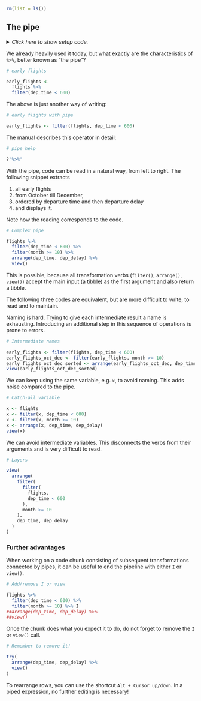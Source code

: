 ```r
rm(list = ls())
```


## The pipe

<details><summary>*Click here to show setup code.*</summary>
```r
### The pipe

```
```r
library(tidyverse)
library(nycflights13)

library(conflicted)
conflict_prefer("filter", "dplyr")
```
</details>

We already heavily used it today, but what exactly are the characteristics of `%>%`, better known as "the pipe"?

```r
# early flights
```
```r
early_flights <-
  flights %>%
  filter(dep_time < 600)
```

The above is just another way of writing:

```r
# early flights with pipe
```
```r
early_flights <- filter(flights, dep_time < 600)
```

The manual describes this operator in detail:

```r
# pipe help
```
```r
?"%>%"
```

With the pipe, code can be read in a natural way, from left to right.
The following snippet extracts

1. all early flights
2. from October till December,
3. ordered by departure time and then departure delay
4. and displays it.

Note how the reading corresponds to the code.

```r
# Complex pipe
```
```r
flights %>%
  filter(dep_time < 600) %>%
  filter(month >= 10) %>%
  arrange(dep_time, dep_delay) %>%
  view()
```

This is possible, because all transformation verbs (`filter()`, `arrange()`, `view()`) accept the main input (a tibble) as the first argument and also return a tibble.

The following three codes are equivalent, but are more difficult to write, to read and to maintain.

Naming is hard.
Trying to give each intermediate result a name is exhausting.
Introducing an additional step in this sequence of operations is prone to errors.

```r
# Intermediate names
```
```r
early_flights <- filter(flights, dep_time < 600)
early_flights_oct_dec <- filter(early_flights, month >= 10)
early_flights_oct_dec_sorted <- arrange(early_flights_oct_dec, dep_time, dep_delay)
view(early_flights_oct_dec_sorted)
```

We can keep using the same variable, e.g. `x`, to avoid naming.
This adds noise compared to the pipe.

```r
# Catch-all variable
```
```r
x <- flights
x <- filter(x, dep_time < 600)
x <- filter(x, month >= 10)
x <- arrange(x, dep_time, dep_delay)
view(x)
```

We can avoid intermediate variables.
This disconnects the verbs from their arguments and is very difficult to read.

```r
# Layers
```
```r
view(
  arrange(
    filter(
      filter(
        flights,
        dep_time < 600
      ),
      month >= 10
    ),
    dep_time, dep_delay
  )
)
```


### Further advantages

When working on a code chunk consisting of subsequent transformations connected by pipes, it can be useful to end the pipeline with either `I` or `view()`.

```r
# Add/remove I or view
```
```r
flights %>%
  filter(dep_time < 600) %>%
  filter(month >= 10) %>% I
##arrange(dep_time, dep_delay) %>%
##view()
```

Once the chunk does what you expect it to do, do not forget to remove the `I` or `view()` call.

```r
# Remember to remove it!
```
```r
try(
  arrange(dep_time, dep_delay) %>%
  view()
)
```

To rearrange rows, you can use the shortcut `Alt + Cursor up/down`.
In a piped expression, no further editing is necessary!
